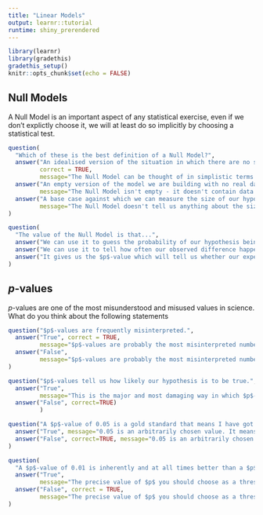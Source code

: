 ```yaml
---
title: "Linear Models"
output: learnr::tutorial
runtime: shiny_prerendered
---
```


```r
library(learnr)
library(gradethis)
gradethis_setup()
knitr::opts_chunk$set(echo = FALSE)
```

## Null Models

A Null Model is an important aspect of any statistical exercise, even if we don't explictly choose it, we will at least do so implicitly by choosing a statistical test. 

```r
question(
  "Which of these is the best definition of a Null Model?",
  answer("An idealised version of the situation in which there are no statistical differences between samples", 
         correct = TRUE, 
         message="The Null Model can be thought of in simplistic terms as a situation where there isn't any difference"), 
  answer("An empty version of the model we are building with no real data in it",
         message="The Null Model isn't empty - it doesn't contain data from our experiment, but it does contain an idealised version of data similar to that in the experiment"), 
  answer("A base case against which we can measure the size of our hypothesised difference",
         message="The Null Model doesn't tell us anything about the size of the difference we observe, but it does tell us about the frequency we would see the difference appear by chance if we ran the Null Model many times.")
)
```

```r
question(
  "The value of the Null Model is that...",
  answer("We can use it to guess the probability of our hypothesis being correct", message="We never know the probability that our hypothesis is correct, only the frequency that our observed difference happens by chance."),
  answer("We can use it to tell how often our observed difference happens by chance in an idealised situation.", correct=TRUE, message="We only ever know the frequency with which the difference occurs in our Null Model and make inferences from that."),
  answer("It gives us the $p$-value which will tell us whether our experiment is significant or not.", message="The Null Model does _help_ to generate a $p$-value when used in a test of some kind but it never tells us whether our experiment or the data are significant, we only ever know the frequency with which the difference we observed occurs by chance. We make inferences from that.")
)
```

## $p$-values

$p$-values are one of the most misunderstood and misused values in science. What do you think about the following statements

```r
question("$p$-values are frequently misinterpreted.",
  answer("True", correct = TRUE,
         message="$p$-values are probably the most misinterpreted number in science."),
  answer("False", 
         message="$p$-values are probably the most misinterpreted number in science.")
)
```

```r
question("$p$-values tell us how likely our hypothesis is to be true.",
  answer("True", 
         message="This is the major and most damaging way in which $p$-values get misinterpreted. A $p$-value is a frequency, not a probability of truth or a measure of experimental goodness."),
  answer("False", correct=TRUE)   
         )
```

```r
question("A $p$-value of 0.05 is a gold standard that means I have got a solid result that _must_ be correct.",
  answer("True", message="0.05 is an arbitrarily chosen value. It means that our observation occurs only 1 time in 20 repeat runs of our Null Model. Which means that in 1 in 20 times the result happens by chance, even when there is no actual difference."),
  answer("False", correct=TRUE, message="0.05 is an arbitrarily chosen value that only reflects we have decided that we are happy to live with detecting a difference incorrectly 1 in every 20 times, on average. ")
)
```

```r
question(
  "A $p$-value of 0.01 is inherently and at all times better than a $p$-value of 0.05",
  answer("True", 
         message="The precise value of $p$ you should choose as a threshold should depend on the number of times you can live with being wrong. Sometimes that will be more, sometimes less."),
  answer("False", correct = TRUE,
         message="The precise value of $p$ you should choose as a threshold should depend on the number of times you can live with being wrong. Sometimes that will be more, sometimes less.")
)
```